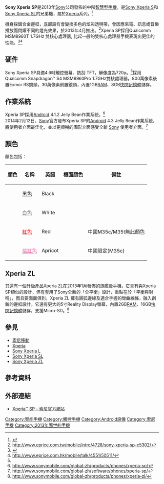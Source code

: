 {{Infobox Mobile
|name           = Sony Xperia SP
|image          =
|imagesize      = 200
|manufacturer   = [[索尼移動|索尼]]
|available      = 2013年4月
|predecessor    = [[Sony_Xperia_P|Sony Xperia P]]<br />[[Sony_Xperia_sola|Sony Xperia sola]]
|successor      = [[Sony_Xperia_T3|Sony Xperia T3]]
|form           = 
|status         = 已停產
|screen         = 4.6[[吋|吋]] 
|camera         = 800萬[[像素|像素]][[Exmor_RS|Exmor RS]] [[CMOS|CMOS]]主攝像頭、30萬[[像素|像素]][[CMOS|CMOS]]副攝像頭
|operatingsystem = [[Android|Android]] 4.1
|input          = 電容觸摸屏
|size           = 130.6 x 67.1 x 9.98 公釐 5.14 x 2.64 x 0.39 吋<ref name="#1">http://www.sonymobile.com/global-zh/products/phones/xperia-sp/specifications/#tabs</ref>
|weight         = 155 g
|cpu            = [[Qualcomm|Qualcomm]] S4 MSM8960 Pro 1.7GHz 雙核心處理器
|gpu            = [[Adreno|Adreno]] 320
|memory         = 1 GB
|storage        = 8 GB
|memory_card    = 支持容量上限32GB [[microSD|microSD/HC]]存储卡
}}'''Sony Xperia SP'''是2013年[[Sony|Sony]]公司發佈的中階[[智慧型手機|智慧型手機]]，是[[Sony_Xperia_S|Sony Xperia S]]和[[Sony_Xperia_SL|Sony Xperia SL]]的兄弟機，屬於[[Xperia|Xperia]]系列。<ref>{{Cite news |url=http://www.ce.cn/yd/gd/201303/13/t20130313_958641.shtml |title=索尼3月18日或发布全新Xperia SP和Xperia L手机_中国经济网——国家经济门户 |accessdate=2021-12-30}}</ref>

機身採鋁合金邊框，底部設有會變換多色的炫彩透明帶，會因應來電、訊息或音樂播放而閃耀不同的燈光效果，於2013年4月推出。<ref>http://www.eprice.com.tw/mobile/intro/4728/sony-xperia-sp-c5302/</ref>Xperia SP採用Qualcomm MSM8960T 1.7GHz 雙核心處理器, 比起一般的雙核心處理器手機表現出更佳的性能。<ref>{{Cite news |url=https://tech.huanqiu.com/article/9CaKrnJzFIj |title=或售2900元 索尼Xperia SP官方图泄露 |accessdate=2021-12-30}}</ref><ref>http://www.eprice.com.hk/mobile/talk/4551/50511/</ref>

==硬件==
Sony Xperia SP具備4.6吋觸控螢幕、防刮 TFT，解像度為720p。<ref name="#1"/>採用Qualcomm Snapdragon™ S4 MSM8960Pro 1.7GHz雙核處理器，800萬像素後置Exmor RS鏡頭，30萬像素前置鏡頭，內置1GB[[隨機存取記憶體|RAM]]、8GB[[快閃記憶體|快閃記憶體]]儲存。

==作業系統==
Xperia SP採用[[Android|Android]] 4.1.2 Jelly Bean作業系統。<ref>http://www.sonymobile.com/global-zh/products/phones/xperia-sp/</ref><br />2014年2月12日，[[Sony|Sony]]官方發布Xperia SP的[[Android|Android]] 4.3 Jelly Bean作業系統，將使用者介面最佳化，並以更順暢的圖形介面感受全新 [[Sony|Sony]] 使用者介面。<ref>http://www.sonymobile.com/global-zh/software/phones/xperia-sp/</ref>

==顏色==
顏色包括：
{| class="wikitable + sortable"
|-
!顏色!!名稱!!英語!!機面顏色!!備註
|-
|bgcolor="#000000"| ||[[黑色|<font color="#000000">黑色</font>]]||Black||bgcolor="#000000"| ||
|-
|bgcolor="#FFFFFF"| ||[[白色|<font color="#696969">白色</font>]]||White||bgcolor="#FFFFFF"| ||
|-
|bgcolor="#FF0000"| ||[[紅色|<font color="#FF0000">紅色</font>]]||Red||bgcolor="#FF0000"| ||中國M35c/M35t無此顏色
|-
|bgcolor="#FFC1E0"| ||[[桃紅色|<font color="#FF60AF">桃紅色</font>]]||Apricot||bgcolor="#FFC1E0"| ||中國限定(M35c)
|}

==Xperia ZL==
其還有一個升級產品Xperia ZL在2013年1月發佈的旗艦級手機，它具有與Xperia SP類似的設計，但有套用了Sony全新的「全平衡」設計，重點在於「平衡與對稱」，而且要面面俱到。Xperia ZL 擁有圓弧邊緣及適合手握的彎曲線條，融入創新的邊框設計。它還有更大的5寸Reality Display螢幕，內置2GB[[隨機存取記憶體|RAM]]、16GB[[快閃記憶體|快閃記憶體]]儲存，支援Micro-SD。<ref>http://www.sonymobile.com/global-zh/products/phones/xperia-zl/</ref>
== 參見 ==
* [[索尼移動|索尼移動]]
* [[Xperia|Xperia]]
* [[Sony_Xperia_L|Sony Xperia L]]
* [[Sony_Xperia_SL|Sony Xperia SL]]
* [[Sony_Xperia_ZL|Sony Xperia ZL]]

==參考資料==
<references />

==外部連結==
*[http://www.sonymobile.com/global-zh/products/phones/xperia-sp/ Xperia™ SP - 索尼官方網站]{{zh icon}}

{{Sony phones}}

[[Category:智能手機|Category:智能手機]]
[[Category:觸控手機|Category:觸控手機]]
[[Category:Android設備|Category:Android設備]]
[[Category:索尼手機|Category:索尼手機]]
[[Category:2013年面世的手機|Category:2013年面世的手機]]